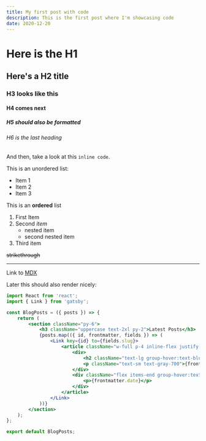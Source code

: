 ```yaml
---
title: My first post with code
description: This is the first post where I'm showcasing code
date: 2020-12-20
---
```


# Here is the H1

## Here's a H2 title

### H3 looks like this

#### H4 comes next

##### H5 should also be formatted

###### H6 is the last heading

And then, take a look at this `inline code`.

This is an unordered list:

-   Item 1
-   Item 2
-   Item 3

This is an **ordered** list

1. First Item
2. Second _item_
    - nested item
    - second nested item
3. Third item

~~strikethrough~~

---

Link to [MDX](https://mdxjs.com)

Later this should also render nicely:

```jsx
import React from 'react';
import { Link } from 'gatsby';

const BlogPosts = ({ posts }) => {
    return (
        <section className="py-6">
            <h3 className="uppercase text-2xl py-2">Latest Posts</h3>
            {posts.map(({ id, frontmatter, fields }) => (
                <Link key={id} to={fields.slug}>
                    <article className="w-full p-4 inline-flex justify-between rounded-md group hover:bg-gray-100">
                        <div>
                            <h2 className="text-lg group-hover:text-blue-700">{frontmatter.title}</h2>
                            <p className="text-sm text-gray-700">{frontmatter.description}</p>
                        </div>
                        <div className="flex items-end group-hover:text-gray-500">
                            <p>{frontmatter.date}</p>
                        </div>
                    </article>
                </Link>
            ))}
        </section>
    );
};

export default BlogPosts;
```
